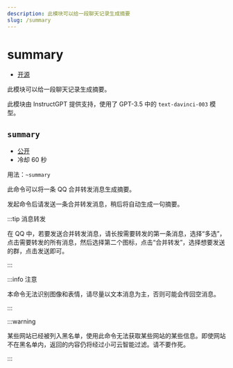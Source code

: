 ```yaml
---
description: 此模块可以给一段聊天记录生成摘要
slug: /summary
---
```


# summary

-   [开源](help/faq#为什么有些模块没有开源)

此模块可以给一段聊天记录生成摘要。

此模块由 InstructGPT 提供支持，使用了 GPT-3.5 中的 `text-davinci-003` 模型。

## `summary`

-   [公开](permissions)
-   冷却 60 秒

用法：`~summary`

此命令可以将一条 QQ 合并转发消息生成摘要。

发起命令后请发送一条合并转发消息，稍后将自动生成一句摘要。

:::tip 消息转发

在 QQ 中，若要发送合并转发消息，请长按需要转发的第一条消息，选择“多选”，点击需要转发的所有消息，然后选择第二个图标，点击“合并转发”，选择想要发送的群，点击发送即可。

:::

:::info 注意

本命令无法识别图像和表情，请尽量以文本消息为主，否则可能会传回空消息。

:::

:::warning

某些网站已经被列入黑名单，使用此命令无法获取某些网站的某些信息。即使网站不在黑名单内，返回的内容仍将经过小可云智能过滤。请不要作死。

:::

